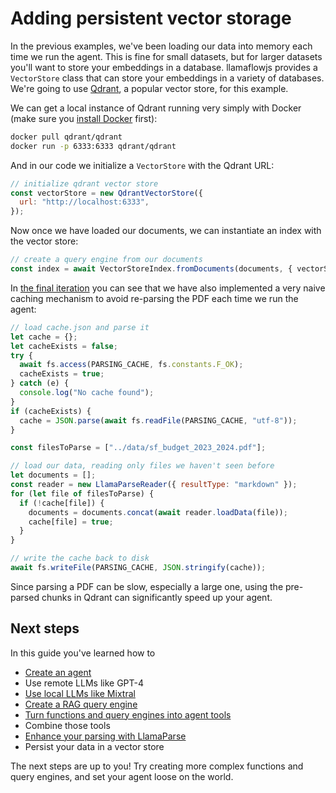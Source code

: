 # Adding persistent vector storage

In the previous examples, we've been loading our data into memory each time we run the agent. This is fine for small datasets, but for larger datasets you'll want to store your embeddings in a database. llamaflowjs provides a `VectorStore` class that can store your embeddings in a variety of databases. We're going to use [Qdrant](https://qdrant.tech/), a popular vector store, for this example.

We can get a local instance of Qdrant running very simply with Docker (make sure you [install Docker](https://www.docker.com/products/docker-desktop/) first):

```bash
docker pull qdrant/qdrant
docker run -p 6333:6333 qdrant/qdrant
```

And in our code we initialize a `VectorStore` with the Qdrant URL:

```javascript
// initialize qdrant vector store
const vectorStore = new QdrantVectorStore({
  url: "http://localhost:6333",
});
```

Now once we have loaded our documents, we can instantiate an index with the vector store:

```javascript
// create a query engine from our documents
const index = await VectorStoreIndex.fromDocuments(documents, { vectorStore });
```

In [the final iteration](https://github.com/run-llama/ts-agents/blob/main/5_qdrant/agent.ts) you can see that we have also implemented a very naive caching mechanism to avoid re-parsing the PDF each time we run the agent:

```javascript
// load cache.json and parse it
let cache = {};
let cacheExists = false;
try {
  await fs.access(PARSING_CACHE, fs.constants.F_OK);
  cacheExists = true;
} catch (e) {
  console.log("No cache found");
}
if (cacheExists) {
  cache = JSON.parse(await fs.readFile(PARSING_CACHE, "utf-8"));
}

const filesToParse = ["../data/sf_budget_2023_2024.pdf"];

// load our data, reading only files we haven't seen before
let documents = [];
const reader = new LlamaParseReader({ resultType: "markdown" });
for (let file of filesToParse) {
  if (!cache[file]) {
    documents = documents.concat(await reader.loadData(file));
    cache[file] = true;
  }
}

// write the cache back to disk
await fs.writeFile(PARSING_CACHE, JSON.stringify(cache));
```

Since parsing a PDF can be slow, especially a large one, using the pre-parsed chunks in Qdrant can significantly speed up your agent.

## Next steps

In this guide you've learned how to

- [Create an agent](create_agent)
- Use remote LLMs like GPT-4
- [Use local LLMs like Mixtral](local_model)
- [Create a RAG query engine](agentic_rag)
- [Turn functions and query engines into agent tools](rag_and_tools)
- Combine those tools
- [Enhance your parsing with LlamaParse](llamaparse)
- Persist your data in a vector store

The next steps are up to you! Try creating more complex functions and query engines, and set your agent loose on the world.
